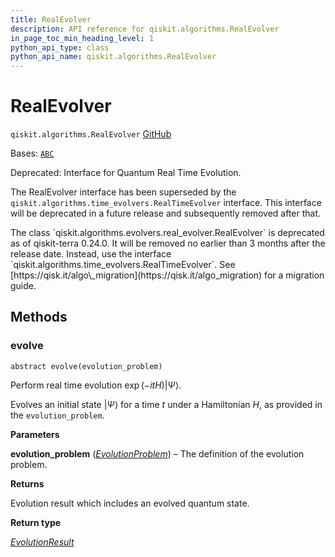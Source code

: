 ```yaml
---
title: RealEvolver
description: API reference for qiskit.algorithms.RealEvolver
in_page_toc_min_heading_level: 1
python_api_type: class
python_api_name: qiskit.algorithms.RealEvolver
---
```


# RealEvolver

<span id="qiskit.algorithms.RealEvolver" />

`qiskit.algorithms.RealEvolver` [GitHub](https://github.com/qiskit/qiskit/tree/stable/0.45/qiskit/algorithms/evolvers/real_evolver.py "view source code")

Bases: [`ABC`](https://docs.python.org/3/library/abc.html#abc.ABC "(in Python v3.12)")

Deprecated: Interface for Quantum Real Time Evolution.

The RealEvolver interface has been superseded by the `qiskit.algorithms.time_evolvers.RealTimeEvolver` interface. This interface will be deprecated in a future release and subsequently removed after that.

<Admonition title="Deprecated since version 0.24.0" type="danger">
  The class `qiskit.algorithms.evolvers.real_evolver.RealEvolver` is deprecated as of qiskit-terra 0.24.0. It will be removed no earlier than 3 months after the release date. Instead, use the interface `qiskit.algorithms.time_evolvers.RealTimeEvolver`. See [https://qisk.it/algo\_migration](https://qisk.it/algo_migration) for a migration guide.
</Admonition>

## Methods

### evolve

<span id="qiskit.algorithms.RealEvolver.evolve" />

`abstract evolve(evolution_problem)`

Perform real time evolution $\exp(-i t H)|\Psi\rangle$.

Evolves an initial state $|\Psi\rangle$ for a time $t$ under a Hamiltonian $H$, as provided in the `evolution_problem`.

**Parameters**

**evolution\_problem** ([*EvolutionProblem*](qiskit.algorithms.EvolutionProblem "qiskit.algorithms.evolvers.evolution_problem.EvolutionProblem")) – The definition of the evolution problem.

**Returns**

Evolution result which includes an evolved quantum state.

**Return type**

[*EvolutionResult*](qiskit.algorithms.EvolutionResult "qiskit.algorithms.evolvers.evolution_result.EvolutionResult")

